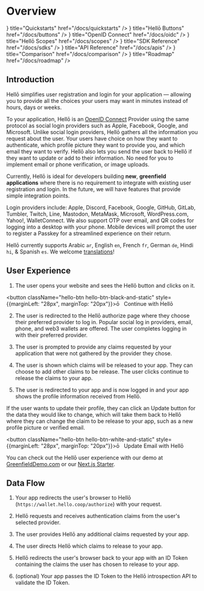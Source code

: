 
# Overview

<Cards>
  <Card icon={<QuickstartIcon/>} title="Quickstarts" href="/docs/quickstarts" />
  <Card icon={<ButtonIcon/>} title="Hellō Buttons" href="/docs/buttons" />
  <Card icon={<OIDCIcon/>} title="OpenID Connect" href="/docs/oidc" />
  <Card icon={<ScopesIcon/>} title="Hellō Scopes" href="/docs/scopes" />
  <Card icon={<SDKIcon/>} title="SDK Reference" href="/docs/sdks" />
  <Card icon={<APIIcon/>} title="API Reference" href="/docs/apis" />
  <Card icon={<CompareIcon/>} title="Comparison" href="/docs/comparison" />
  <Card icon={<RoadmapIcon/>} title="Roadmap" href="/docs/roadmap" />
</Cards>

## Introduction

Hellō simplifies user registration and login for your application — allowing you to provide all the choices your users may want in minutes instead of hours, days or weeks.

To your application, Hellō is an [OpenID Connect](https://openid.net/specs/openid-connect-core-1_0.html) Provider using the same protocol as social login providers such as Apple, Facebook, Google, and Microsoft. Unlike social login providers, Hellō gathers all the information you request about the user. Your users have choice on how they want to authenticate, which profile picture they want to provide you, and which email they want to verify. Hellō also lets you send the user back to Hellō if they want to update or add to their information. No need for you to implement email or phone verification, or image uploads.

Currently, Hellō is ideal for developers building **new**, **greenfield applications** where there is no requirement to integrate with existing user registration and login. In the future, we will have features that provide simple integration points.

Login providers include: Apple, Discord, Facebook, Google, GitHub, GitLab, Tumbler, Twitch, Line, Mastodon, MetaMask, Microsoft, WordPress.com, Yahoo!, WalletConnect. We also support OTP over email, and QR codes for logging into a desktop with your phone. Mobile devices will prompt the user to register a Passkey for a streamlined experience on their return. 

Hellō currently supports Arabic `ar`, English `en`, French `fr`, German `de`, Hindi `hi`, & Spanish `es`. We welcome [translations](https://github.com/hellocoop/wallet-i18n)!


## User Experience

1. The user opens your website and sees the Hellō button and clicks on it.

<button className="hello-btn hello-btn-black-and-static" style={{marginLeft: "28px", marginTop: "20px"}}>ō&nbsp;&nbsp;&nbsp;Continue with Hellō</button>

2. The user is redirected to the Hellō authorize page where they choose their preferred provider to log in. Popular social log in providers, email, phone, and web3 wallets are offered. The user completes logging in with their preferred provider.

3. The user is prompted to provide any claims requested by your application that were not gathered by the provider they chose.

4. The user is shown which claims will be released to your app. They can choose to add other claims to be release. The user clicks continue to release the claims to your app.

5. The user is redirected to your app and is now logged in and your app shows the profile information received from Hellō.

If the user wants to update their profile, they can click an Update button for the data they would like to change, which will take them back to Hellō where they can change the claim to be release to your app, such as a new profile picture or verified email.

<button className="hello-btn hello-btn-white-and-static" style={{marginLeft: "28px", marginTop: "20px"}}>ō&nbsp;&nbsp;&nbsp;Update Email with Hellō</button>

You can check out the Hellō user experience with our demo at [GreenfieldDemo.com](https://greenfielddemo.com) or our [Next.js Starter](https://hello-nextjs-starter.vercel.app/).


## Data Flow

1. Your app redirects the user's browser to Hellō (`https://wallet.hello.coop/authorize`) with your request.

2. Hellō requests and receives authentication claims from the user's selected provider.

3. The user provides Hellō any additional claims requested by your app.

4. The user directs Hellō which claims to release to your app.

5. Hellō redirects the user's browser back to your app with an ID Token containing the claims the user has chosen to release to your app.

6. (optional) Your app passes the ID Token to the Hellō introspection API to validate the ID Token.


